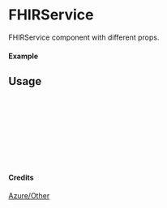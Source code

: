 
<Meta of={FHIRService} title="Azure/Other/FHIRService" />

# FHIRService

FHIRService component with different props.

#### Example

<Canvas of={FHIRService.Primary} />

## Usage

```ts
import { FHIRService } from "yadl-ui";

const Example = () => {
  return (
      <FHIRService />
  );
};

export default Example;
```

#### Credits
[Azure/Other](https://learn.microsoft.com/en-us/azure/architecture/icons/)
